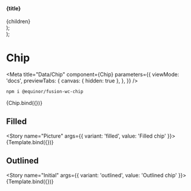 


  <section>
    <h4>{title}</h4>
    <div style={{ display: 'flex', gap: '10px' }}>{children}</div>
  </section>
);

  <div>
    <Container title="Sizes">
      <fwc-chip size="small" {...props} />
      <fwc-chip size="medium" {...props} />
      <fwc-chip size="large" {...props} />
    </Container>
    <Container title="Colors">
      <fwc-chip color="primary" {...props} />
      <fwc-chip color="secondary" {...props} />
      <fwc-chip color="success" {...props} />
      <fwc-chip color="danger" {...props} />
      <fwc-chip color="warning" {...props} />
    </Container>
    <Container title="Custom Colors">
      <fwc-chip
        style={{
          '--fwc-chip-border-color': '#f72585',
          '--fwc-chip-fill-color': '#f72585',
          '--fwc-chip-ink-color': '#3a0ca3',
        }}
        {...props}
      />
      <fwc-chip
        style={{
          '--fwc-chip-border-color': '#003049',
          '--fwc-chip-fill-color': '#faedcd',
          '--fwc-chip-ink-color': '#003049',
        }}
        {...props}
      />
    </Container>
    <Container title="Clickable">
      <fwc-chip color="primary" clickable {...props} />
      <fwc-chip color="secondary" clickable {...props} />
      <fwc-chip color="success" clickable {...props} />
      <fwc-chip color="danger" clickable {...props} />
      <fwc-chip color="warning" clickable {...props} />
    </Container>
    <Container title="Icon">
      <fwc-chip icon="settings" {...props} />
    </Container>
    <Container title="removable">
      <fwc-chip removable {...props} />
    </Container>
    <Container title="Disabled">
      <fwc-chip clickable disabled {...props} />
    </Container>
  </div>
);

# Chip

<Meta
  title="Data/Chip"
  component={Chip}
  parameters={{
    viewMode: 'docs',
    previewTabs: {
      canvas: { hidden: true },
    },
  }}
/>

```sh
npm i @equinor/fusion-wc-chip
```

<Canvas>
  <Story name="Default" args={{ label: 'chip' }} parameters={{ chromatic: { disableSnapshot: true } }}>
    {Chip.bind({})}
  </Story>
</Canvas>

<ArgsTable story="Default" />

## Filled

<Story name="Picture" args={{ variant: 'filled', value: 'Filled chip' }}>
  {Template.bind({})}
</Story>

## Outlined

<Story name="Initial" args={{ variant: 'outlined', value: 'Outlined chip' }}>
  {Template.bind({})}
</Story>
